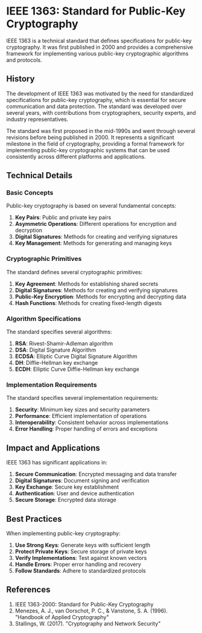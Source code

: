 # IEEE 1363: Standard for Public-Key Cryptography

IEEE 1363 is a technical standard that defines specifications for public-key cryptography. It was first published in 2000 and provides a comprehensive framework for implementing various public-key cryptographic algorithms and protocols.

## History

The development of IEEE 1363 was motivated by the need for standardized specifications for public-key cryptography, which is essential for secure communication and data protection. The standard was developed over several years, with contributions from cryptographers, security experts, and industry representatives.

The standard was first proposed in the mid-1990s and went through several revisions before being published in 2000. It represents a significant milestone in the field of cryptography, providing a formal framework for implementing public-key cryptographic systems that can be used consistently across different platforms and applications.

## Technical Details

### Basic Concepts

Public-key cryptography is based on several fundamental concepts:

1. **Key Pairs**: Public and private key pairs
2. **Asymmetric Operations**: Different operations for encryption and decryption
3. **Digital Signatures**: Methods for creating and verifying signatures
4. **Key Management**: Methods for generating and managing keys

### Cryptographic Primitives

The standard defines several cryptographic primitives:

1. **Key Agreement**: Methods for establishing shared secrets
2. **Digital Signatures**: Methods for creating and verifying signatures
3. **Public-Key Encryption**: Methods for encrypting and decrypting data
4. **Hash Functions**: Methods for creating fixed-length digests

### Algorithm Specifications

The standard specifies several algorithms:

1. **RSA**: Rivest-Shamir-Adleman algorithm
2. **DSA**: Digital Signature Algorithm
3. **ECDSA**: Elliptic Curve Digital Signature Algorithm
4. **DH**: Diffie-Hellman key exchange
5. **ECDH**: Elliptic Curve Diffie-Hellman key exchange

### Implementation Requirements

The standard specifies several implementation requirements:

1. **Security**: Minimum key sizes and security parameters
2. **Performance**: Efficient implementation of operations
3. **Interoperability**: Consistent behavior across implementations
4. **Error Handling**: Proper handling of errors and exceptions

## Impact and Applications

IEEE 1363 has significant applications in:

1. **Secure Communication**: Encrypted messaging and data transfer
2. **Digital Signatures**: Document signing and verification
3. **Key Exchange**: Secure key establishment
4. **Authentication**: User and device authentication
5. **Secure Storage**: Encrypted data storage

## Best Practices

When implementing public-key cryptography:

1. **Use Strong Keys**: Generate keys with sufficient length
2. **Protect Private Keys**: Secure storage of private keys
3. **Verify Implementations**: Test against known vectors
4. **Handle Errors**: Proper error handling and recovery
5. **Follow Standards**: Adhere to standardized protocols

## References

1. IEEE 1363-2000: Standard for Public-Key Cryptography
2. Menezes, A. J., van Oorschot, P. C., & Vanstone, S. A. (1996). "Handbook of Applied Cryptography"
3. Stallings, W. (2017). "Cryptography and Network Security" 